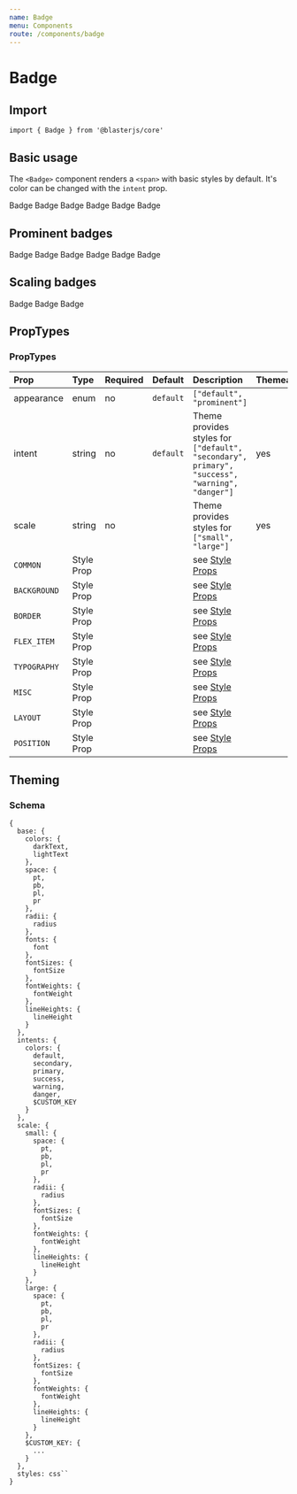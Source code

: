```yaml
---
name: Badge
menu: Components
route: /components/badge
---
```



# Badge

## Import
`import { Badge } from '@blasterjs/core'`

## Basic usage
The `<Badge>` component renders a `<span>` with basic styles by default. It's color can be changed with the `intent` prop.

<Playground>
    <Badge>Badge</Badge>
    <Badge intent="primary">Badge</Badge>
    <Badge intent="secondary">Badge</Badge>
    <Badge intent="warning">Badge</Badge>
    <Badge intent="danger">Badge</Badge>
    <Badge intent="success">Badge</Badge>
</Playground>

## Prominent badges

<Playground>
    <Badge intent="default" appearance="prominent">Badge</Badge>
    <Badge intent="primary" appearance="prominent">Badge</Badge>
    <Badge intent="secondary" appearance="prominent">Badge</Badge>
    <Badge intent="warning" appearance="prominent">Badge</Badge>
    <Badge intent="danger" appearance="prominent">Badge</Badge>
    <Badge intent="success" appearance="prominent">Badge</Badge>
</Playground>

## Scaling badges

<Playground>
    <Badge scale="small">Badge</Badge>
    <Badge scale="default">Badge</Badge>
    <Badge scale="large">Badge</Badge>
</Playground>

## PropTypes

### PropTypes
| Prop | Type | Required | Default | Description | Themeable |
|:-----|:-----|:---------|:--------|:------------|:----------|
| appearance | enum | no | `default` | `["default", "prominent"]` |  |
| intent | string | no | `default` | Theme provides styles for `["default", "secondary", primary", "success", "warning", "danger"]` | yes |
| scale | string | no | | Theme provides styles for `["small", "large"]` | yes |
| `COMMON` | Style Prop |  |  | see [Style Props](/style-props) |
| `BACKGROUND` | Style Prop |  |  | see [Style Props](/style-props) |
| `BORDER` | Style Prop |  |  | see [Style Props](/style-props) |
| `FLEX_ITEM` | Style Prop |  |  | see [Style Props](/style-props) |
| `TYPOGRAPHY` | Style Prop |  |  | see [Style Props](/style-props) |
| `MISC` | Style Prop |  |  | see [Style Props](/style-props) |
| `LAYOUT` | Style Prop |  |  | see [Style Props](/style-props) |
| `POSITION` | Style Prop |  |  | see [Style Props](/style-props) |


## Theming

### Schema
```
{
  base: {
    colors: {
      darkText,
      lightText
    },
    space: {
      pt,
      pb,
      pl,
      pr
    },
    radii: {
      radius
    },
    fonts: {
      font
    },
    fontSizes: {
      fontSize
    },
    fontWeights: {
      fontWeight
    },
    lineHeights: {
      lineHeight
    }
  },
  intents: {
    colors: {
      default,
      secondary,
      primary,
      success,
      warning,
      danger,
      $CUSTOM_KEY
    }
  },
  scale: {
    small: {
      space: {
        pt,
        pb,
        pl,
        pr
      },
      radii: {
        radius
      },
      fontSizes: {
        fontSize
      },
      fontWeights: {
        fontWeight
      },
      lineHeights: {
        lineHeight
      }
    },
    large: {
      space: {
        pt,
        pb,
        pl,
        pr
      },
      radii: {
        radius
      },
      fontSizes: {
        fontSize
      },
      fontWeights: {
        fontWeight
      },
      lineHeights: {
        lineHeight
      }
    },
    $CUSTOM_KEY: {
      ...
    }
  },
  styles: css``
}
```